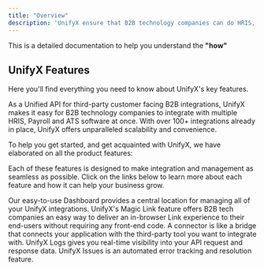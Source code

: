 ```yaml
---
title: "Overview"
description: 'UnifyX ensure that B2B technology companies can do HRIS, Payroll and ATS integrations without writing much code. We have built Unified APIs that ensure that our customers never have to build 1-on-1 integrations. And, all the third party HRIS, Payroll and ATS integrations can be done in less than 5 minutes.'
---
```


This is a detailed documentation to help you understand the **"how"**

## UnifyX Features

<Tip>
  Here you'll find everything you need to know about UnifyX's key features.
</Tip>

As a Unified API for third-party customer facing B2B integrations, UnifyX makes it easy for B2B technology companies to integrate with multiple HRIS, Payroll and ATS software at once. With over 100+ integrations already in place, UnifyX offers unparalleled scalability and convenience.

To help you get started, and get acquainted with UnifyX, we have elaborated on all the product features:

Each of these features is designed to make integration and management as seamless as possible. Click on the links below to learn more about each feature and how it can help your business grow.

<CardGroup cols={2}>
  <Card title="Dashboard" icon="chart-line" href="/features/dashboard">
    Our easy-to-use Dashboard provides a central location for managing all of
    your UnifyX integrations.
  </Card>
  <Card title="Magic Link" icon="link" href="/features/magic-link">
    UnifyX's Magic Link feature offers B2B tech companies an easy way to deliver an in-browser Link experience to their end-users without requiring any front-end code.
  </Card>
  <Card title="Connectors" icon="link" href="/features/connectors">
    A connector is like a bridge that connects your application with the third-party tool you want to integrate with.
  </Card>
  <Card title="Logs" icon="clipboard-list" href="/features/logs">
    UnifyX Logs gives you real-time visibility into your API request and
    response data.
  </Card>
  <Card title="Issues" icon="circle-exclamation" href="/features/logs">
    UnifyX Issues is an automated error tracking and resolution feature.
  </Card>
</CardGroup>
